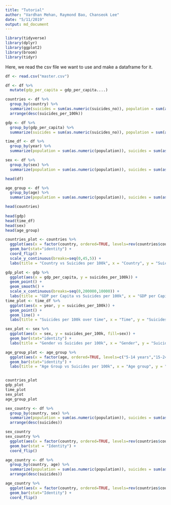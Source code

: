 ```yaml
---
title: "Tutorial"
author: "Vardhan Mehan, Raymond Bao, Chanseok Lee"
date: "5/11/2019"
output: md_document
---
```


```r
library(tidyverse)
library(dplyr)
library(ggplot2)
library(broom)
library(tidyr)
```

Here, we read the csv file we want to use and make a dataframe for it.

```r
df <- read.csv("master.csv")

df <- df %>%
  mutate(gdp_per_capita = gdp_per_capita....)

countries <- df %>%
  group_by(country) %>%
  summarize(suicides = sum(as.numeric(suicides_no)), population = sum(as.numeric(population)), suicides_per_100k = 100000 * (suicides/population)) %>%
  arrange(desc(suicides_per_100k))

gdp <- df %>%
  group_by(gdp_per_capita) %>%
  summarize(suicides = sum(as.numeric(suicides_no)), population = sum(as.numeric(population)), suicides_per_100k = 100000 * (suicides/population))

time_df <- df %>%
  group_by(year) %>%
  summarize(population = sum(as.numeric(population)), suicides = sum(as.numeric(suicides_no)), suicides_per_100k = 100000* (suicides/population))

sex <- df %>%
  group_by(sex) %>%
  summarize(population = sum(as.numeric(population)), suicides = sum(as.numeric(suicides_no)), suicides_per_100k = 100000*(suicides/population))

head(df)

age_group <- df %>%
  group_by(age) %>%
  summarize(population = sum(as.numeric(population)), suicides = sum(as.numeric(suicides_no)), suicides_per_100k = 100000*(suicides/population))

head(countries) 
  
head(gdp)
head(time_df)
head(sex)
head(age_group)

```


```r
countries_plot <- countries %>%
  ggplot(aes(x = factor(country, ordered=TRUE, levels=rev(countries$country)), y = suicides_per_100k, fill=suicides_per_100k)) +
  geom_bar(stat="identity") + 
  coord_flip() +
  scale_y_continuous(breaks=seq(0,45,5)) +
  labs(title = "Country vs Suicides per 100k", x = "Country", y = "Suicides per 100k")

gdp_plot <- gdp %>%
  ggplot(aes(x = gdp_per_capita, y = suicides_per_100k)) +
  geom_point() +
  geom_smooth() +
  scale_x_continuous(breaks=seq(0,200000,10000)) +
  labs(title = "GDP per Capita vs Suicides per 100k", x = "GDP per Capita", y = "Suicides per 100k")
time_plot <- time_df %>%
  ggplot(aes(x = year, y = suicides_per_100k)) +
  geom_point() +
  geom_line() +
  labs(title = "Suicides per 100k over time", x = "Time", y = "Suicides per 100k")

sex_plot <- sex %>%
  ggplot(aes(x = sex, y = suicides_per_100k, fill=sex)) +
  geom_bar(stat="identity") +
  labs(title = "Gender vs Suicides per 100k", x = "Gender", y = "Suicides per 100k")

age_group_plot <- age_group %>%
  ggplot(aes(x = factor(age, ordered=TRUE, levels=c("5-14 years","15-24 years","25-34 years","35-54 years","55-74 years","75+ years")), y= suicides_per_100k, fill=age)) +
  geom_bar(stat="identity") +
  labs(title = "Age Group vs Suicides per 100k", x = "Age group", y = "Suicides per 100k")


countries_plot
gdp_plot
time_plot
sex_plot
age_group_plot
```

```r
sex_country <- df %>%
  group_by(country, sex) %>%
  summarize(population = sum(as.numeric(population)), suicides = sum(as.numeric(suicides_no)), suicides_per_100k = 100000 * (suicides/population)) %>%
  arrange(desc(suicides))

sex_country
sex_country %>%
  ggplot(aes(x = factor(country, ordered=TRUE, levels=rev(countries$country)), y = suicides_per_100k, fill = sex)) +
  geom_bar(stat = "Identity") +
  coord_flip()

age_country <- df %>%
  group_by(country, age) %>%
  summarize(population = sum(as.numeric(population)), suicides = sum(as.numeric(suicides_no)), suicides_per_100k = 100000 * (suicides/population)) %>%
  arrange(desc(suicides))

age_country %>%
  ggplot(aes(x = factor(country, ordered=TRUE, levels=rev(countries$country)), y = suicides_per_100k, fill = age)) +
  geom_bar(stat="Identity") +
  coord_flip()
```





